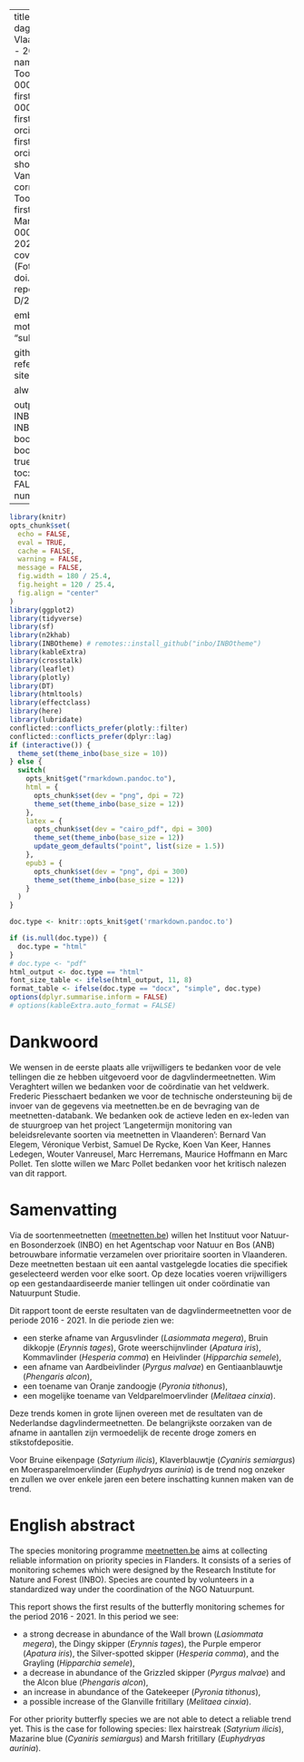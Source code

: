 
--- 
title: Resultaten van de dagvlindermeetnetten in Vlaanderen
subtitle: Periode 2016 - 2021
author: 
  - firstname: Toon
    name: Westra
    email: Toon.Westra@inbo.be
    orcid: 0000-0003-2478-9459
  - firstname: Dirk
    name: Maes
    orcid: 0000-0002-7947-3788
  - firstname: Sam
    name: Van De Poel
    orcid: 0000-0001-6251-3766
  - firstname: Thierry
    name: Onkelinx
    orcid: 0000-0001-8804-4216
shortauthor: Westra, T., Maes, D., Van De Poel, S. en Onkelinx, T.
corresponding: Toon.Westra@inbo.be
reviewer:
  - firstname: Marc
    name: Pollet
    email: Marc.Pollete@inbo.be
    orcid: 0000-0001-5198-5928
year: 2022
cover_photo: 
cover_description: "Bruin dikkopje (Foto: Valerie Goethals)"
cover: 
doi: doi.org/10.21436/inbor.70771847
reportnr: 1
depotnr: D/2022/3241/021
ordernr:

embargo:
print:
  copies: 0
  motivation:
  pages:
floatbarrier: "subsection"

github-repo:
bibliography: references.bib
link-citations: TRUE
site: bookdown::bookdown_site

always_allow_html: true

output:
  INBOmd::gitbook: default
  INBOmd::report: default
  INBOmd::ebook: default
  bookdown::dont_run: default
  bookdown::word_document2:
    toc: true
  bookdown::html_document2:
    toc: true
    toc_float:
      collapsed: FALSE
      smooth_scroll: FALSE
    number_sections: TRUE
  
---



```r

library(knitr)
opts_chunk$set(
  echo = FALSE, 
  eval = TRUE,
  cache = FALSE,
  warning = FALSE,
  message = FALSE,
  fig.width = 180 / 25.4,
  fig.height = 120 / 25.4,
  fig.align = "center"
)
library(ggplot2)
library(tidyverse)
library(sf)
library(n2khab)
library(INBOtheme) # remotes::install_github("inbo/INBOtheme")
library(kableExtra)
library(crosstalk)
library(leaflet)
library(plotly)
library(DT)
library(htmltools)
library(effectclass)
library(here)
library(lubridate)
conflicted::conflicts_prefer(plotly::filter)
conflicted::conflicts_prefer(dplyr::lag)
if (interactive()) {
  theme_set(theme_inbo(base_size = 10))
} else {
  switch(
    opts_knit$get("rmarkdown.pandoc.to"),
    html = {
      opts_chunk$set(dev = "png", dpi = 72)
      theme_set(theme_inbo(base_size = 12))
    },
    latex = {
      opts_chunk$set(dev = "cairo_pdf", dpi = 300)
      theme_set(theme_inbo(base_size = 12))
      update_geom_defaults("point", list(size = 1.5))
    },
    epub3 = {
      opts_chunk$set(dev = "png", dpi = 300)
      theme_set(theme_inbo(base_size = 12))
    }
  )
}

doc.type <- knitr::opts_knit$get('rmarkdown.pandoc.to')

if (is.null(doc.type)) {
  doc.type = "html"
}
# doc.type <- "pdf"
html_output <- doc.type == "html"
font_size_table <- ifelse(html_output, 11, 8)
format_table <- ifelse(doc.type == "docx", "simple", doc.type)
options(dplyr.summarise.inform = FALSE)
# options(kableExtra.auto_format = FALSE)


```

# Dankwoord {-}

We wensen in de eerste plaats alle vrijwilligers te bedanken voor de vele tellingen die ze hebben uitgevoerd voor de dagvlindermeetnetten. Wim Veraghtert willen we bedanken voor de coördinatie van het veldwerk. Frederic Piesschaert bedanken we voor de technische ondersteuning bij de invoer van de gegevens via meetnetten.be en de bevraging van de meetnetten-databank. We bedanken ook de actieve leden en ex-leden van de stuurgroep van het project 'Langetermijn monitoring van beleidsrelevante soorten via meetnetten in Vlaanderen': Bernard Van Elegem, Véronique Verbist, Samuel De Rycke, Koen Van Keer, Hannes Ledegen, Wouter Vanreusel, Marc Herremans, Maurice Hoffmann en Marc Pollet. Ten slotte willen we Marc Pollet bedanken voor het kritisch nalezen van dit rapport. 

# Samenvatting {-}

Via de soortenmeetnetten ([meetnetten.be](https://www.meetnetten.be)) willen het Instituut voor Natuur- en Bosonderzoek (INBO) en het Agentschap voor Natuur en Bos (ANB) betrouwbare informatie verzamelen over prioritaire soorten in Vlaanderen. Deze meetnetten bestaan uit een aantal vastgelegde locaties die specifiek geselecteerd werden voor elke soort. Op deze locaties voeren vrijwilligers op een gestandaardiseerde manier tellingen uit onder coördinatie van Natuurpunt Studie.

Dit rapport toont de eerste resultaten van de dagvlindermeetnetten voor de periode 2016 - 2021. In die periode zien we: 

+ een sterke afname van Argusvlinder (*Lasiommata megera*), Bruin dikkopje (*Erynnis tages*), Grote weerschijnvlinder (*Apatura iris*), Kommavlinder (*Hesperia comma*) en Heivlinder (*Hipparchia semele*),
+ een afname van Aardbeivlinder (*Pyrgus malvae*) en Gentiaanblauwtje (*Phengaris alcon*),
+ een toename van Oranje zandoogje (*Pyronia tithonus*),
+ een mogelijke toename van Veldparelmoervlinder (*Melitaea cinxia*).

Deze trends komen in grote lijnen overeen met de resultaten van de Nederlandse dagvlindermeetnetten. De belangrijkste oorzaken van de afname in aantallen zijn vermoedelijk de recente droge zomers en stikstofdepositie.   

Voor Bruine eikenpage (*Satyrium ilicis*), Klaverblauwtje (*Cyaniris semiargus*) en Moerasparelmoervlinder (*Euphydryas aurinia*) is de trend nog onzeker en zullen we over enkele jaren een betere inschatting kunnen maken van de trend.     


# English abstract {-}

\benglish

The species monitoring programme [meetnetten.be](https://www.meetnetten.be) aims at collecting reliable information on priority species in Flanders. It consists of a series of monitoring schemes which were designed by the Research Institute for Nature and Forest (INBO). Species are counted by volunteers in a standardized way under the coordination of the NGO Natuurpunt. 

This report shows the first results of the butterfly monitoring schemes for the period 2016 - 2021. In this period we see:

+ a strong decrease in abundance of the Wall brown (*Lasiommata megera*), the Dingy skipper (*Erynnis tages*), the Purple emperor (*Apatura iris*), the Silver-spotted skipper (*Hesperia comma*), and the Grayling (*Hipparchia semele*),
+ a decrease in abundance of the Grizzled skipper (*Pyrgus malvae*) and the Alcon blue (*Phengaris alcon*),
+ an increase in abundance of the Gatekeeper (*Pyronia tithonus*),
+ a possible increase of the Glanville fritillary (*Melitaea cinxia*).

For other priority butterfly species we are not able to detect a reliable trend yet. This is the case for following species: Ilex hairstreak (*Satyrium ilicis*), Mazarine blue (*Cyaniris semiargus*) and Marsh fritillary (*Euphydryas aurinia*).       


\eenglish
